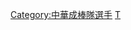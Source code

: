 {{Catnav|頁面分類|...|棒球隊|國家棒球代表隊|中華成棒隊球員}}
{{Catnav|頁面分類|...|棒球選手|台灣棒球選手|中華成棒隊球員}}
{{Catnav|頁面分類|...|台灣運動員|台灣棒球選手|中華成棒隊球員}}
{{Catnav|頁面分類|...|台灣棒球|台灣棒球選手|中華成棒隊球員}}

[[Category:中華成棒隊選手|Category:中華成棒隊選手]]
[[Category:2010年亚洲运动会银牌得主|T]]